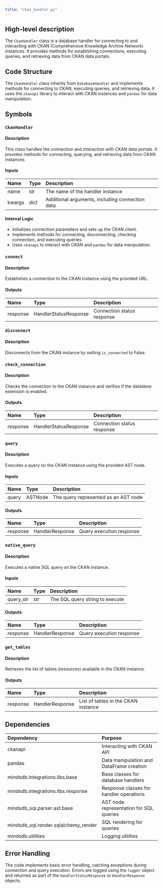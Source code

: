 ```yaml
---
title: "ckan_handler.py"
---
```


## High-level description
The `CkanHandler` class is a database handler for connecting to and interacting with CKAN (Comprehensive Knowledge Archive Network) instances. It provides methods for establishing connections, executing queries, and retrieving data from CKAN data portals.

## Code Structure
The `CkanHandler` class inherits from `DatabaseHandler` and implements methods for connecting to CKAN, executing queries, and retrieving data. It uses the `ckanapi` library to interact with CKAN instances and `pandas` for data manipulation.

## Symbols

### `CkanHandler`
#### Description
This class handles the connection and interaction with CKAN data portals. It provides methods for connecting, querying, and retrieving data from CKAN instances.

#### Inputs
| Name | Type | Description |
|:-----|:-----|:------------|
| name | str | The name of the handler instance |
| kwargs | dict | Additional arguments, including connection data |

#### Internal Logic
- Initializes connection parameters and sets up the CKAN client.
- Implements methods for connecting, disconnecting, checking connection, and executing queries.
- Uses `ckanapi` to interact with CKAN and `pandas` for data manipulation.

### `connect`
#### Description
Establishes a connection to the CKAN instance using the provided URL.

#### Outputs
| Name | Type | Description |
|:-----|:-----|:------------|
| response | HandlerStatusResponse | Connection status response |

### `disconnect`
#### Description
Disconnects from the CKAN instance by setting `is_connected` to False.

### `check_connection`
#### Description
Checks the connection to the CKAN instance and verifies if the datastore extension is enabled.

#### Outputs
| Name | Type | Description |
|:-----|:-----|:------------|
| response | HandlerStatusResponse | Connection status response |

### `query`
#### Description
Executes a query on the CKAN instance using the provided AST node.

#### Inputs
| Name | Type | Description |
|:-----|:-----|:------------|
| query | ASTNode | The query represented as an AST node |

#### Outputs
| Name | Type | Description |
|:-----|:-----|:------------|
| response | HandlerResponse | Query execution response |

### `native_query`
#### Description
Executes a native SQL query on the CKAN instance.

#### Inputs
| Name | Type | Description |
|:-----|:-----|:------------|
| query_str | str | The SQL query string to execute |

#### Outputs
| Name | Type | Description |
|:-----|:-----|:------------|
| response | HandlerResponse | Query execution response |

### `get_tables`
#### Description
Retrieves the list of tables (resources) available in the CKAN instance.

#### Outputs
| Name | Type | Description |
|:-----|:-----|:------------|
| response | HandlerResponse | List of tables in the CKAN instance |

## Dependencies
| Dependency | Purpose |
|:-----------|:--------|
| ckanapi | Interacting with CKAN API |
| pandas | Data manipulation and DataFrame creation |
| mindsdb.integrations.libs.base | Base classes for database handlers |
| mindsdb.integrations.libs.response | Response classes for handler operations |
| mindsdb_sql.parser.ast.base | AST node representation for SQL queries |
| mindsdb_sql.render.sqlalchemy_render | SQL rendering for queries |
| mindsdb.utilities | Logging utilities |

## Error Handling
The code implements basic error handling, catching exceptions during connection and query execution. Errors are logged using the `logger` object and returned as part of the `HandlerStatusResponse` or `HandlerResponse` objects.